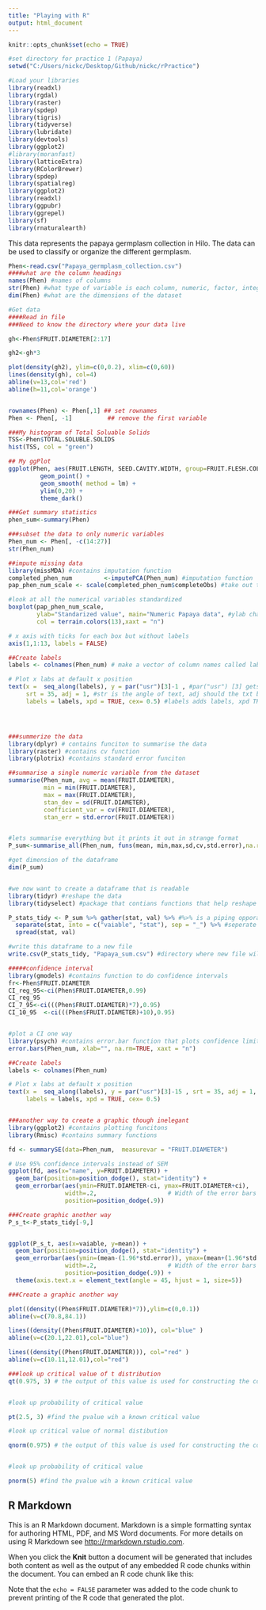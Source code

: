 ```yaml
---
title: "Playing with R"
output: html_document
---
```


```r
knitr::opts_chunk$set(echo = TRUE)
```

```r

#set directory for practice 1 (Papaya)
setwd("C:/Users/nickc/Desktop/Github/nickc/rPractice")

#Load your libraries
library(readxl)
library(rgdal)
library(raster)
library(spdep)
library(tigris)
library(tidyverse)
library(lubridate)
library(devtools)
library(ggplot2)
#library(moranfast)
library(latticeExtra)
library(RColorBrewer)
library(spdep)
library(spatialreg)
library(ggplot2)
library(readxl)
library(ggpubr)
library(ggrepel)
library(sf)
library(rnaturalearth)

```
This data represents the papaya germplasm collection in Hilo. The data can be used to classify or organize the different germplasm. 

```r
Phen<-read.csv("Papaya_germplasm_collection.csv")
####what are the column headings
names(Phen) #names of columns
str(Phen) #what type of variable is each column, numeric, factor, integer 
dim(Phen) #what are the dimensions of the dataset
```

```r
#Get data
####Read in file
###Need to know the directory where your data live

gh<-Phen$FRUIT.DIAMETER[2:17]

gh2<-gh*3

plot(density(gh2), ylim=c(0,0.2), xlim=c(0,60))
lines(density(gh), col=4)
abline(v=13,col='red')
abline(h=11,col='orange')


rownames(Phen) <- Phen[,1] ## set rownames
Phen <- Phen[, -1]          ## remove the first variable
```

```r

###My histogram of Total Soluable Solids
TSS<-Phen$TOTAL.SOLUBLE.SOLIDS
hist(TSS, col = "green")
```

```r

## My ggPlot
ggplot(Phen, aes(FRUIT.LENGTH, SEED.CAVITY.WIDTH, group=FRUIT.FLESH.COLOR, col=FRUIT.FLESH.COLOR)) + 
         geom_point() +
         geom_smooth( method = lm) +
         ylim(0,20) +
         theme_dark()
```

```r
###Get summary statistics
phen_sum<-summary(Phen)

###subset the data to only numeric variables
Phen_num <- Phen[, -c(14:27)]         
str(Phen_num)

##impute missing data
library(missMDA) #contains imputation function
completed_phen_num         <-imputePCA(Phen_num) #imputation function
pap_phen_num_scale <- scale(completed_phen_num$completeObs) #take out the imputed data

#look at all the numerical variables standardized
boxplot(pap_phen_num_scale, 
        ylab="Standarized value", main="Numeric Papaya data", #ylab changes y axis label, main changes label for the title
        col = terrain.colors(13),xaxt = "n")  

# x axis with ticks for each box but without labels
axis(1,1:13, labels = FALSE)

##Create labels
labels <- colnames(Phen_num) # make a vector of column names called labels

# Plot x labs at default x position
text(x =  seq_along(labels), y = par("usr")[3]-1 , #par("usr") [3] gets the range of the  y axes in the plot.
     srt = 35, adj = 1, #str is the angle of text, adj should the txt be on the x or y axis 
     labels = labels, xpd = TRUE, cex= 0.5) #labels adds labels, xpd TRUE limit plotting to the figure and device region, cex is font size





```

```r
###summerize the data
library(dplyr) # contains funciton to summarise the data
library(raster) #contains cv function
library(plotrix) #contains standard error funciton

##summarise a single numeric variable from the dataset
summarise(Phen_num, avg = mean(FRUIT.DIAMETER), 
          min = min(FRUIT.DIAMETER),
          max = max(FRUIT.DIAMETER),
          stan_dev = sd(FRUIT.DIAMETER),
          coefficient_var = cv(FRUIT.DIAMETER),
          stan_err = std.error(FRUIT.DIAMETER))


#lets summarise everything but it prints it out in strange format
P_sum<-summarise_all(Phen_num, funs(mean, min,max,sd,cv,std.error),na.rm=TRUE)

#get dimension of the dataframe
dim(P_sum)



```

```r

#we now want to create a dataframe that is readable
library(tidyr) #reshape the data
library(tidyselect) #package that contians functions that help reshape data

P_stats_tidy <- P_sum %>% gather(stat, val) %>% #%>% is a piping opporator to take the output of one funciton and apply another function to it 
  separate(stat, into = c("vaiable", "stat"), sep = "_") %>% #seperate the values by the 
  spread(stat, val) 

#write this dataframe to a new file
write.csv(P_stats_tidy, "Papaya_sum.csv") #directory where new file will be sent

#####confidence interval
library(gmodels) #contains function to do confidence intervals
fr<-Phen$FRUIT.DIAMETER
CI_reg_95<-ci(Phen$FRUIT.DIAMETER,0.99)
CI_reg_95
CI_7_95<-ci(((Phen$FRUIT.DIAMETER)*7),0.95)
CI_10_95  <-ci(((Phen$FRUIT.DIAMETER)+10),0.95)


#plot a CI one way
library(psych) #contains error.bar function that plots confidence limits
error.bars(Phen_num, xlab="", na.rm=TRUE, xaxt = "n") 

##Create labels
labels <- colnames(Phen_num)

# Plot x labs at default x position
text(x =  seq_along(labels), y = par("usr")[3]-15 , srt = 35, adj = 1,
     labels = labels, xpd = TRUE, cex= 0.5)


###another way to create a graphic though inelegant
library(ggplot2) #contains plotting funcitons
library(Rmisc) #contains summary functions

fd <- summarySE(data=Phen_num,  measurevar = "FRUIT.DIAMETER") 

# Use 95% confidence intervals instead of SEM
ggplot(fd, aes(x="name", y=FRUIT.DIAMETER)) + 
  geom_bar(position=position_dodge(), stat="identity") +
  geom_errorbar(aes(ymin=FRUIT.DIAMETER-ci, ymax=FRUIT.DIAMETER+ci),
                width=.2,                    # Width of the error bars
                position=position_dodge(.9))                                            

###Create graphic another way
P_s_t<-P_stats_tidy[-9,]


ggplot(P_s_t, aes(x=vaiable, y=mean)) + 
  geom_bar(position=position_dodge(), stat="identity") +
  geom_errorbar(aes(ymin=(mean-(1.96*std.error)), ymax=(mean+(1.96*std.error))),
                width=.2,                    # Width of the error bars
                position=position_dodge(.9)) +
  theme(axis.text.x = element_text(angle = 45, hjust = 1, size=5))

###Create a graphic another way

plot((density((Phen$FRUIT.DIAMETER)*7)),ylim=c(0,0.1))
abline(v=c(70.8,84.1))

lines((density((Phen$FRUIT.DIAMETER)+10)), col="blue" )
abline(v=c(20.1,22.01),col="blue")

lines((density((Phen$FRUIT.DIAMETER))), col="red" )
abline(v=c(10.11,12.01),col="red")

###look up critical value of t distribution
qt(0.975, 3) # the output of this value is used for constructing the confidence interval or finding the p-value


#look up probability of critical value

pt(2.5, 3) #find the pvalue wih a known critical value

#look up critical value of normal distibution

qnorm(0.975) # the output of this value is used for constructing the confidence interval or finding the p-value


#look up probability of critical value

pnorm(5) #find the pvalue wih a known critical value

```

## R Markdown

This is an R Markdown document. Markdown is a simple formatting syntax for authoring HTML, PDF, and MS Word documents. For more details on using R Markdown see <http://rmarkdown.rstudio.com>.

When you click the **Knit** button a document will be generated that includes both content as well as the output of any embedded R code chunks within the document. You can embed an R code chunk like this:

Note that the `echo = FALSE` parameter was added to the code chunk to prevent printing of the R code that generated the plot.
